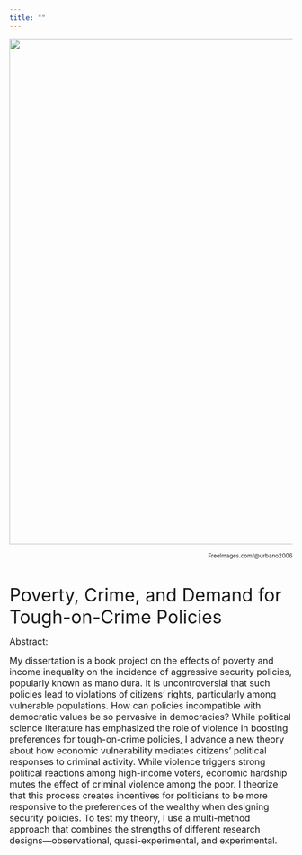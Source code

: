 ```yaml
---
title: ""
---
```


<img src="/home/andrea/Dropbox/website/andrea-junqueira.github.io/bope.jpg" class="inline" width="900"/>

<div style="text-align: right"> <font size="1">FreeImages.com/\@urbano2006</font> </div>

<br /> 

<font size="6"> Poverty, Crime, and Demand for Tough-on-Crime Policies</font>

 <font size="3"> Abstract: </font>
 
 <font size="3"> My dissertation is a book project on the effects of poverty and income inequality on the incidence of aggressive security policies, popularly known as mano dura.  It is uncontroversial that such policies lead to violations of citizens’ rights, particularly among vulnerable populations.  How can policies incompatible with democratic values be so pervasive in democracies? While political science literature has emphasized the role of violence in boosting preferences for tough-on-crime policies, I advance a new theory about how economic vulnerability mediates citizens’ political responses to criminal activity. While violence triggers strong political reactions among high-income voters, economic hardship mutes the effect of criminal violence among the poor. I theorize that this process creates incentives for politicians to be more responsive to the preferences of the wealthy when designing security policies. To test my theory, I use a multi-method approach that combines the strengths of different research designs---observational, quasi-experimental, and experimental. </font> 
 
 
